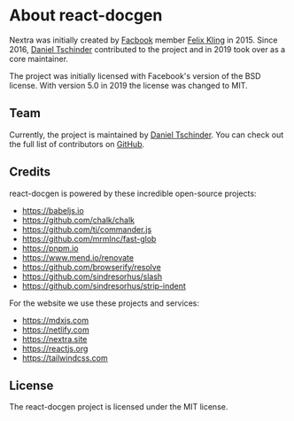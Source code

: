 # About react-docgen

Nextra was initially created by [Facbook](https://facebook.com) member
[Felix Kling](https://felix-kling.de) in 2015. Since 2016,
[Daniel Tschinder](https://danieltschinder.com) contributed to the project and
in 2019 took over as a core maintainer.

The project was initially licensed with Facebook's version of the BSD license.
With version 5.0 in 2019 the license was changed to MIT.

## Team

Currently, the project is maintained by
[Daniel Tschinder](https://danieltschinder.com). You can check out the full list
of contributors on
[GitHub](https://github.com/reactjs/react-docgen/graphs/contributors).

## Credits

react-docgen is powered by these incredible open-source projects:

- https://babeljs.io
- https://github.com/chalk/chalk
- https://github.com/tj/commander.js
- https://github.com/mrmlnc/fast-glob
- https://pnpm.io
- https://www.mend.io/renovate
- https://github.com/browserify/resolve
- https://github.com/sindresorhus/slash
- https://github.com/sindresorhus/strip-indent

For the website we use these projects and services:

- https://mdxjs.com
- https://netlify.com
- https://nextra.site
- https://reactjs.org
- https://tailwindcss.com

## License

The react-docgen project is licensed under the MIT license.
